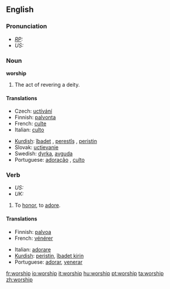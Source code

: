 ==English==
===Pronunciation===
* ''[[RP]]:'' {{IPA|/ˈwɜːʃɪp/}}
* ''US:'' {{IPA|/ˈwɝʃɪp/}}

===Noun===
'''worship'''   {{uncountable}}

# The act of revering a deity.

====Translations====
{{top}}
*Czech: [[uctívání]]  {{n}}
*Finnish: [[palvonta]]
*French: [[culte]] {{m}}
*Italian: [[culto]] {{m}}
{{mid}}
*[[Kurdish]]: [[îbadet]] {{m}}, [[perestîş]] {{f}}, [[peristin]] {{f}}
*Slovak: [[uctievanie]]  {{n}}
*Swedish: [[dyrka]], [[avguda]]
*Portuguese: [[adoração]] {{f}}, [[culto]] {{m}}
{{bottom}}

===Verb===
*''US:'' {{en-infl-reg-consonant|worship||}}
*''UK:'' {{en-infl-reg-consonant|worship||p}}

# To [[honor]], to [[adore]].

====Translations====
{{top}}
*Finnish: [[palvoa]]
*French: [[vénérer]]
{{mid}}
*Italian: [[adorare]] 
*[[Kurdish]]: [[peristin]], [[îbadet|îbadet kirin]]
*Portuguese: [[adorar]], [[venerar]]
{{bottom}}

[[fr:worship]]
[[io:worship]]
[[it:worship]]
[[hu:worship]]
[[pt:worship]]
[[ta:worship]]
[[zh:worship]]